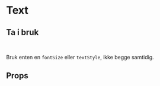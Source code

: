 
<Meta of={TextStories} />

# Text

<Canvas of={TextStories.Text} />

## Ta i bruk

```jsx
import { Text } from "@kvib/react";
```

Bruk enten en `fontSize` eller `textStyle`, ikke begge samtidig.

## Props

<Controls of={TextStories.Text} />
